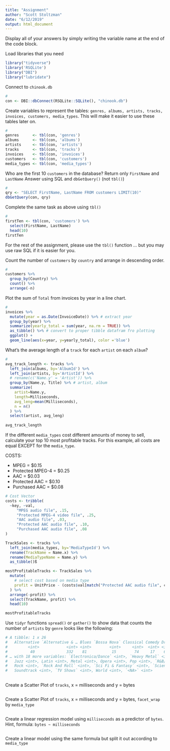 ```yaml
---
title: "Assignment"
author: "Scott Stoltzman"
date: "6/12/2019"
output: html_document
---
```


Display all of your answers by simply writing the variable name at the end of the code block.

Load libraries that you need
```r
library("tidyverse")
library('RSQLite')
library("DBI")
library("lubridate")
```

Connect to `chinook.db`
```r
# 
con <- DBI::dbConnect(RSQLite::SQLite(), "chinook.db")
```


Create variables to represent the tables: `genres, albums, artists, tracks, invoices, customers, media_types`. This will make it easier to use these tables later on.
```r
#
genres      <- tbl(con, 'genres')
albums      <- tbl(con, 'albums')
artists     <- tbl(con, 'artists')
tracks      <- tbl(con, 'tracks')
invoices    <- tbl(con, 'invoices')
customers   <- tbl(con, 'customers')
media_types <- tbl(con, 'media_types')
```


Who are the first 10 `customers` in the database? Return only `FirstName` and `LastName`
Answer using SQL and `dbGetQuery()` (not `tbl()`)
```r
#
qry <- "SELECT FirstName, LastName FROM customers LIMIT(10)"
dbGetQuery(con, qry)
```


Complete the same task as above using `tbl()`
```r
#
firstTen <- tbl(con, 'customers') %>%
  select(FirstName, LastName)
  head(10)
firstTen
```


For the rest of the assignment, please use the `tbl()` function ... but you may use raw SQL if it is easier for you.

Count the number of `customers` by `country` and arrange in descending order.
```r
#
customers %>%
  group_by(Country) %>%
  count() %>%
  arrange(-n)
```


Plot the sum of `Total` from invoices by year in a line chart.
```r
#
invoices %>%
  mutate(year = as.Date(InvoiceDate)) %>% # extract year
  group_by(year) %>%
  summarize(yearly_total = sum(year, na.rm = TRUE)) %>%
  as_tibble() %>% # convert to proper tibble datafram fro plotting
  ggplot() +
  geom_line(aes(x=year, y=yearly_total), color ='blue')
```


What's the average length of a `track` for each `artist` on each `album`?
```r
#
avg_track_length <- tracks %>%
  left_join(albums, by='AlbumId') %>%
  left_join(artists, by='ArtistId') %>%
  # rename(c('Name.y' = 'Artist')) %>%
  group_by(Name.y, Title) %>% # artist, album
  summarize(
    artist=Name.y,
    length=Milliseconds,
    avg_leng=mean(Milliseconds),
    n = n()
  ) %>%
  select(artist, avg_leng)
  
avg_track_length
```



If the different `media_types` cost different amounts of money to sell, calculate your top 10 most profitable tracks. For this example, all costs are equal EXCEPT for the `media_type`.  

COSTS:  

  - MPEG = $0.15
  - Protected MPEG-4 = $0.25
  - AAC = $0.03
  - Protected AAC = $0.10
  - Purchased AAC = $0.08
  
```r
# Cost Vector
costs <- tribble(
  ~key, ~val,
     "MPEG audio file", .15,
     "Protected MPEG-4 video file", .25,
     "AAC audio file", .03,
     "Protected AAC audio file", .10,
     "Purchased AAC audio file", .08
)

TrackSales <- tracks %>%
  left_join(media_types, by='MediaTypeId') %>%
  rename(TrackName = Name.x) %>%
  rename(MediaTypeName = Name.y) %>%
  as_tibble()ß

mostProfitableTracks <- TrackSales %>%
  mutate(
    # select cost based on media type
    profit = UnitPrice - (costs$val[match("Protected AAC audio file", costs$key)])
  ) %>%
  arrange(-profit) %>%
  select(TrackName, profit) %>%
  head(10)

mostProfitableTracks
```


Use `tidyr` functions `spread()` or `gather()` to show data that counts the number of `artists` by `genre` looks like the following:
```r
# A tibble: 1 x 26
#   Alternative `Alternative & … Blues `Bossa Nova` Classical Comedy Drama `Easy Listening`
#         <int>            <int> <int>        <int>     <int>  <int> <int>            <int>
#          40              332    81           15        74     17    64               24
# … with 18 more variables: `Electronica/Dance` <int>, `Heavy Metal` <int>, `Hip Hop/Rap` <int>,
#   Jazz <int>, Latin <int>, Metal <int>, Opera <int>, Pop <int>, `R&B/Soul` <int>, Reggae <int>,
#   Rock <int>, `Rock And Roll` <int>, `Sci Fi & Fantasy` <int>, `Science Fiction` <int>,
#   Soundtrack <int>, `TV Shows` <int>, World <int>, `<NA>` <int>
  
```



Create a Scatter Plot of `tracks`, x = milliseconds and y = bytes 
```r

```


Create a Scatter Plot of `tracks`, x = milliseconds and y = bytes, `facet_wrap` by `media_type`
```r

```


Create a linear regression model using `milliseconds` as a predictor of `bytes`. Hint, formula: `bytes ~ milliseconds`
```r

```


Create a linear model using the same formula but split it out according to `media_type`
```r

```

